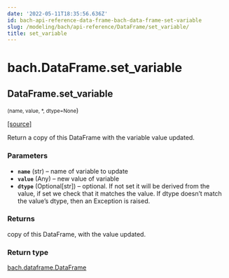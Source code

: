 ```yaml
---
date: '2022-05-11T18:35:56.636Z'
id: bach-api-reference-data-frame-bach-data-frame-set-variable
slug: /modeling/bach/api-reference/DataFrame/set_variable/
title: set_variable
---
```


# bach.DataFrame.set_variable

<div className="method">

## <span className="additional-name">DataFrame.</span><span className="name">set_variable</span>

<small className="parameter-list">(<span className="parameter" id="name">name</span>, <span className="parameter" id="value">value</span>, <span className="parameter" id="*">\*</span>, <span className="parameter" id="dtype">dtype=None</span></small>)


&#8203;<span className="view-source">[[source]](https://github.com/objectiv/objectiv-analytics/blob/main/bach/bach/dataframe.py)</span>

<div className="content">

Return a copy of this DataFrame with the variable value updated.


### Parameters

* **`name`** (str) – name of variable to update
* **`value`** (Any) – new value of variable
* **`dtype`** (Optional[str]) – optional. If not set it will be derived from the value, if set we check that it
matches the value. If dtype doesn’t match the value’s dtype, then an Exception is raised.



### Returns

copy of this DataFrame, with the value updated.



### Return type

[bach.dataframe.DataFrame](/modeling/bach/api-reference/DataFrame/bach.DataFrame.mdx)



</div>


</div>
